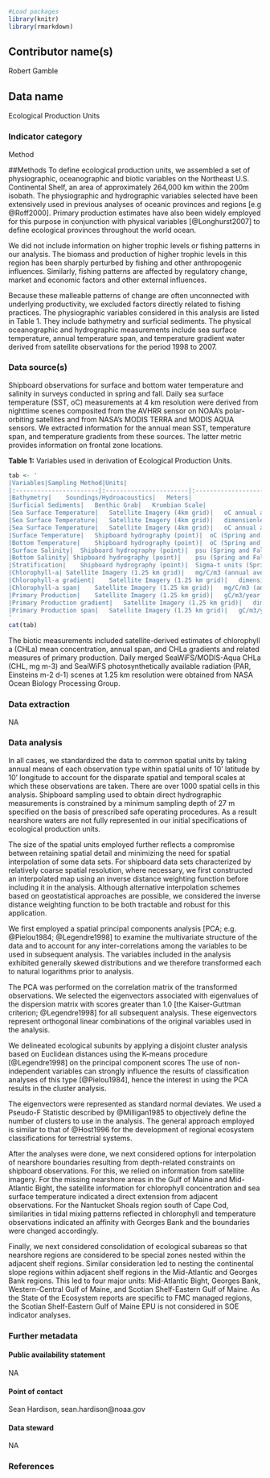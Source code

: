 ```r

#Load packages
library(knitr)
library(rmarkdown)

```

## Contributor name(s)
Robert Gamble

## Data name
Ecological Production Units


### Indicator category
Method
<!-- 1. Database pull -->
<!-- 2. Database pull with analysis -->
<!-- 3. Synthesis of published information -->
<!-- 4. Extensive analysis, not yet published -->
<!-- 5. Published methods -->

##Methods
To define ecological production units, we assembled a set of physiographic, oceanographic and biotic variables on the Northeast U.S. Continental Shelf, an area of approximately 264,000 km within the 200m isobath. The physiographic and hydrographic variables selected have been extensively used in previous analyses of oceanic provinces and regions [e.g @Roff2000]. Primary production estimates have also been widely employed for this purpose in conjunction with physical variables [@Longhurst2007] to define ecological provinces throughout the world ocean. 

We did not include information on higher trophic levels or fishing patterns in our analysis. The biomass and production of higher trophic levels in this region has been sharply perturbed by fishing and other anthropogenic influences. Similarly, fishing patterns are affected by regulatory change, market and economic factors and other external influences. 

Because these malleable patterns of change are often unconnected with underlying productivity, we excluded factors directly related to fishing practices. The physiographic variables considered in this analysis are listed in Table 1. They include bathymetry and surficial sediments. The physical oceanographic and hydrographic measurements include sea surface temperature, annual temperature span, and temperature gradient water derived from satellite observations for the period 1998 to 2007. 

### Data source(s)
Shipboard observations for surface and bottom water temperature and salinity in surveys conducted in spring and fall. Daily sea surface temperature (SST, oC) measurements at 4 km resolution were derived from nighttime scenes composited from the AVHRR sensor on NOAA's polar-orbiting satellites and from NASA's MODIS TERRA and MODIS AQUA sensors. We extracted information for the annual mean SST, temperature span, and temperature gradients from these sources. The latter metric provides information on frontal zone locations. 

**Table 1:** Variables used in derivation of Ecological Production Units.
```r

tab <- '
|Variables|Sampling Method|Units|
|:-----------------------|:-----------------------|:-----------------------|
|Bathymetry|	Soundings/Hydroacoustics|	Meters|
|Surficial Sediments|	Benthic Grab|	Krumbian Scale|
|Sea Surface Temperature|	Satellite Imagery (4km grid)|	oC annual average|
|Sea Surface Temperature|	Satellite Imagery (4km grid)|	dimensionless|
|Sea Surface Temperature|	Satellite Imagery (4km grid)|	oC annual average|
|Surface Temperature|	Shipboard hydrography (point)|	oC (Spring and Fall)|
|Bottom Temperature|	Shipboard hydrography (point)|	oC (Spring and Fall)|
|Surface Salinity|	Shipboard hydrography (point)|	psu (Spring and Fall)|
|Bottom Salinity| Shipboard hydrography (point)|	psu (Spring and Fall)|
|Stratification|	Shipboard hydrography (point)|	Sigma-t units (Spring and Fall)|
|Chlorophyll-a|	Satellite Imagery (1.25 km grid)|	mg/C/m3 (annual average)|
|Chlorophyll-a gradient|	Satellite Imagery (1.25 km grid)|	dimensionless|
|Chlorophyll-a span|	Satellite Imagery (1.25 km grid)|	mg/C/m3 (annual average)|
|Primary Production|	Satellite Imagery (1.25 km grid)|	gC/m3/year (cumulative)|
|Primary Production gradient|	Satellite Imagery (1.25 km grid)|	dimensionless|
|Primary Production span|	Satellite Imagery (1.25 km grid)|	gC/m3/year (cumulative)|
'
cat(tab)

```


The biotic measurements included satellite-derived estimates of chlorophyll a (CHLa) mean concentration, annual span, and CHLa gradients and related measures of primary production. Daily merged SeaWiFS/MODIS-Aqua CHLa (CHL, mg m-3) and SeaiWiFS photosynthetically available radiation (PAR, Einsteins m-2 d-1) scenes at 1.25 km resolution were obtained from NASA Ocean Biology Processing Group. 

### Data extraction
NA

### Data analysis
In all cases, we standardized the data to common spatial units by taking annual means of each observation type within spatial units of 10' latitude by 10' longitude to account for the disparate spatial and temporal scales at which these observations are taken. There are over 1000 spatial cells in this analysis. Shipboard sampling used to obtain direct hydrographic measurements is constrained by a minimum sampling depth of 27 m specified on the basis of prescribed safe operating procedures. As a result nearshore waters are not fully represented in our initial specifications of ecological production units. 

The size of the spatial units employed further reflects a compromise between retaining spatial detail and minimizing the need for spatial interpolation of some data sets. For shipboard data sets characterized by relatively coarse spatial resolution, where necessary, we first constructed an interpolated map using an inverse distance weighting function before including it in the analysis. Although alternative interpolation schemes based on geostatistical approaches are possible, we considered the inverse distance weighting function to be both tractable and robust for this application. 

We first employed a spatial principal components analysis [PCA; e.g. @Pielou1984; @Legendre1998] to examine the multivariate structure of the data and to account for any inter-correlations among the variables to be used in subsequent analysis. The variables included in the analysis exhibited generally skewed distributions and we therefore transformed each to natural logarithms prior to analysis. 

The PCA was performed on the correlation matrix of the transformed observations. We selected the eigenvectors associated with eigenvalues of the dispersion matrix with scores greater than 1.0 [the Kaiser-Guttman criterion; @Legendre1998] for all subsequent analysis. These eigenvectors represent orthogonal linear combinations of the original variables used in the analysis. 

We delineated ecological subunits by applying a disjoint cluster analysis based on Euclidean distances using the K-means procedure [@Legendre1998] on the principal component scores The use of non-independent variables can strongly influence the results of classification analyses of this type [@Pielou1984], hence the interest in using the PCA results in the cluster analysis. 

The eigenvectors were represented as standard normal deviates. We used a Pseudo-F Statistic described by @Milligan1985 to objectively define the number of clusters to use in the analysis. The general approach employed is similar to that of @Host1996 for the development of regional ecosystem classifications for terrestrial systems.

After the analyses were done, we next considered options for interpolation of nearshore boundaries resulting from depth-related constraints on shipboard observations. For this, we relied on information from satellite imagery. For the missing nearshore areas in the Gulf of Maine and Mid-Atlantic Bight, the satellite information for chlorophyll concentration and sea surface temperature indicated a direct extension from adjacent observations. For the Nantucket Shoals region south of Cape Cod, similarities in tidal mixing patterns reflected in chlorophyll and temperature observations indicated an affinity with Georges Bank and the boundaries were changed accordingly.

Finally, we next considered consolidation of ecological subareas so that nearshore regions are considered to be special zones nested within the adjacent shelf regions. Similar consideration led to nesting the continental slope regions within adjacent shelf regions in the Mid-Atlantic and Georges Bank regions. This led to four major units: Mid-Atlantic Bight, Georges Bank, Western-Central Gulf of Maine, and Scotian Shelf-Eastern Gulf of Maine. As the State of the Ecosystem reports are specific to FMC managed regions, the Scotian Shelf-Eastern Gulf of Maine EPU is not considered in SOE indicator analyses. 

### Further metadata

#### Public availability statement
NA

#### Point of contact
Sean Hardison, sean.hardison@noaa.gov

#### Data steward
NA

### References
<!--List references here-->